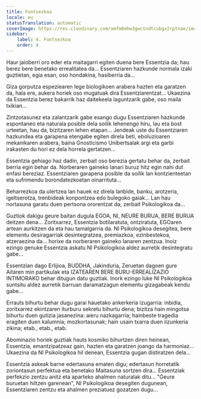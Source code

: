 ```yaml
---
title: Funtsezkoa
locale: eu
statusTranslation: automatic
coverImage: https://res.cloudinary.com/xmfm6mhw3gwctndtcubgx2rptnae/image/upload/v1740468922/small_cover_tratado_de_psicologia_revolucionaria_a4c0dca4e0.webp
sidebar:
    label: 4. Funtsezkoa
    order: 4
---
```

Haur jaioberri oro eder eta maitagarri egiten duena bere Essentzia da; hau berez bere benetako errealitatea da... Essentziaren hazkunde normala izaki guztietan, egia esan, oso hondakina, hasiberria da...

Giza gorputza espeziearen lege biologikoen arabera hazten eta garatzen da, hala ere, aukera horiek oso mugatuak dira Essentziarentzat... Ukaezina da Essentzia berez bakarrik haz daitekeela laguntzarik gabe, oso maila txikian...

Zintzotasunez eta zalantzarik gabe esango dugu Essentziaren hazkunde espontaneo eta naturala posible dela soilik lehenengo hiru, lau eta bost urteetan, hau da, bizitzaren lehen etapan... Jendeak uste du Essentziaren hazkundea eta garapena etengabe egiten direla beti, eboluzioaren mekanikaren arabera, baina Gnosticismo Unibertsalak argi eta garbi irakasten du hori ez dela horrela gertatzen...

Essentzia gehiago haz dadin, zerbait oso berezia gertatu behar da, zerbait berria egin behar da. Norberaren gaineko lanari buruz hitz egin nahi dut enfasi bereziaz. Essentziaren garapena posible da soilik lan kontzienteetan eta sufrimendu borondatezkoetan oinarrituta...

Beharrezkoa da ulertzea lan hauek ez direla lanbide, banku, arotzeria, igeltserotza, trenbideak konpontzea edo bulegoko gaiak... Lan hau nortasuna garatu duen pertsona ororentzat da; zerbait Psikologikoa da...

Guztiok dakigu geure baitan dugula EGOA, NI, NEURE BURUA, BERE BURUA deitzen dena... Zoritxarrez, Essentzia botilaratuta, ontziratuta, EGOaren artean aurkitzen da eta hau tamalgarria da. NI Psikologikoa desegitea, bere elementu desiragarriak desintegratzea, premiazkoa, ezinbestekoa, atzeraezina da... horixe da norberaren gaineko lanaren zentzua. Inoiz ezingo genuke Essentzia askatu NI Psikologikoa aldez aurretik desintegratu gabe...

Essentzian dago Erlijioa, BUDDHA, Jakinduria, Zeruetan dagoen gure Aitaren min partikulak eta IZATEAREN BERE BURU-ERREALIZAZIO INTIMORAKO behar ditugun datu guztiak. Inork ezingo luke NI Psikologikoa suntsitu aldez aurretik barruan daramatzagun elementu gizagabeak kendu gabe...

Errauts bihurtu behar dugu garai hauetako ankerkeria izugarria: inbidia, zoritxarrez ekintzaren iturburu sekretu bihurtu dena; bizitza hain mingotsa bihurtu duen gutizia jasanezina: aieru nazkagarria; hainbeste tragedia eragiten duen kalumnia; mozkortasunak; hain usain txarra duen lizunkeria zikina; etab., etab., etab.

Abominazio horiek guztiak hauts kosmiko bihurtzen diren heinean, Essentzia, emantzipatzeaz gain, hazten eta garatzen joango da harmoniaz... Ukaezina da NI Psikologikoa hil denean, Essentzia gugan distiratzen dela...

Essentzia askeak barne edertasuna ematen digu; edertasun horretatik zoriontasun perfektua eta benetako Maitasuna sortzen dira... Essentziak perfekzio zentzu anitz eta aparteko ahalmen naturalak ditu... "Geure buruetan hiltzen garenean", NI Psikologikoa desegiten dugunean, Essentziaren zentzu eta ahalmen preziatuez gozatzen dugu...

